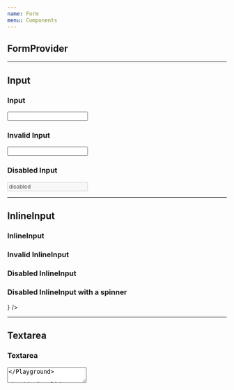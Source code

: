 ```yaml
---
name: Form
menu: Components
---
```



## **FormProvider**



---



## **Input**

<Props of={Input} />


### Input

<Playground>
  <InputWrapper>
    <Input />
  </InputWrapper>
</Playground>


### Invalid Input

<Playground>
  <InputWrapper>
    <Input invalid={true} />
  </InputWrapper>
</Playground>


### Disabled Input

<Playground>
  <InputWrapper>
    <Input disabled={true} value="disabled" />
  </InputWrapper>
</Playground>



---



## **InlineInput**

<Props of={InlineInput} />


### InlineInput

<Playground>
  <InputWrapper>
    <InlineInput placeholder="Hover here"/>
  </InputWrapper>
</Playground>


### Invalid InlineInput

<Playground>
  <InputWrapper>
    <InlineInput invalid={true} />
  </InputWrapper>
</Playground>


### Disabled InlineInput

<Playground>
  <InputWrapper>
    <InlineInput disabled={true} value="disabled" />
  </InputWrapper>
</Playground>


### Disabled InlineInput with a spinner

<Playground>
  <InputWrapper>
    <InlineInput
      disabled={true}
      submitting={true}
      renderSpinner={<Spinner color="#ccc" />}
    />
  </InputWrapper>
</Playground>



---



## **Textarea**

<Props of={Textarea} />


### Textarea

<Playground>
  <Textarea />
</Playground>


### Invalid Textarea

<Playground>
  <Textarea invalid={true} />
</Playground>


### Disabled Textarea

<Playground>
  <Textarea disabled={true} />
</Playground>



---



## **Select**

<Props of={Select} />


### Select

<Playground>
  <InputWrapper>
    <Select>
      <ColorBox bgColor="neutral" as="option">option one</ColorBox>
      <ColorBox bgColor="neutral" as="option">option two</ColorBox>
    </Select>
  </InputWrapper>
</Playground>


### Invalid Select

<Playground>
  <InputWrapper>
    <Select invalid={true}>
      <ColorBox bgColor="neutral" as="option">option one</ColorBox>
      <ColorBox bgColor="neutral" as="option">option two</ColorBox>
    </Select>
  </InputWrapper>
</Playground>


### Disabled Select

<Playground>
  <InputWrapper>
    <Select disabled={true}>
      <ColorBox bgColor="neutral" as="option">option one</ColorBox>
      <ColorBox bgColor="neutral" as="option">option two</ColorBox>
    </Select>
  </InputWrapper>
</Playground>



---



## **Radio**

<Props of={Radio} />


### Radio

<Playground>
  <Radio />
</Playground>


### Invalid Radio

<Playground>
  <Radio invalid={true} />
</Playground>


### Disabled Radio

<Playground>
  <Radio disabled={true} />
  <Radio checked={true} disabled={true} />
</Playground>



---



## **CheckBox**

<Props of={CheckBox} />


### CheckBox

<Playground>
  <CheckBox />
</Playground>


### Invalid CheckBox

<Playground>
  <CheckBox invalid={true} />
</Playground>


### Disabled CheckBox

<Playground>
  <CheckBox disabled={true} />
  <CheckBox checked={true} disabled={true} />
</Playground>



---



## **Toggle**

<Props of={Toggle} />


### Toggle

<Playground>
  <InputWrapper maxWidth={70}>
    <Toggle onChange={() => {}} />
  </InputWrapper>
</Playground>


### Disabled Toggle

<Playground>
  <InputWrapper maxWidth={70}>
    <Toggle disabled={true} onChange={() => {}} />
  </InputWrapper>
</Playground>


### Toggle with a custom height

<Playground>
  <InputWrapper maxWidth={70}>
    <Toggle h={24} onChange={() => {}} />
  </InputWrapper>
</Playground>
